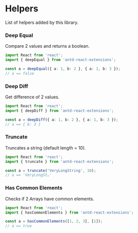 
<Meta title="Helpers" />

# Helpers

List of helpers added by this library.

### Deep Equal

Compare 2 values and returns a boolean.

```ts
import React from 'react';
import { deepEqual } from 'antd-react-extensions';

const a = deepEqual({ a: 1, b: 2 }, { a: 1, b: 3 });
// a == false
```

### Deep Diff

Get difference of 2 values.

```ts
import React from 'react';
import { deepDiff } from 'antd-react-extensions';

const a = deepDiff({ a: 1, b: 2 }, { a: 1, b: 3 });
// a == { b: 3 }
```

### Truncate

Truncates a string (default length = 10).

```ts
import React from 'react';
import { truncate } from 'antd-react-extensions';

const a = truncate('VeryLongString', 10);
// a == 'VeryLongSt…'
```

### Has Common Elements

Checks if 2 Arrays have common elements.

```ts
import React from 'react';
import { hasCommonElements } from 'antd-react-extensions';

const a = hasCommonElements([1, 2, 3], [1]);
// a == true
```

